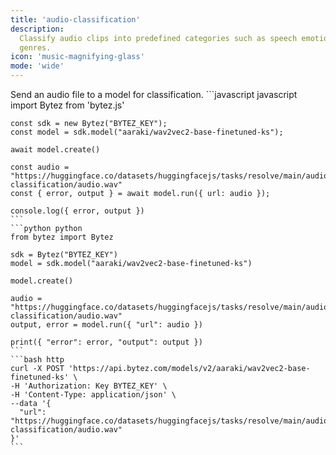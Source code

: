 ```yaml
---
title: 'audio-classification'
description:
  Classify audio clips into predefined categories such as speech emotion, sound detection, and music
  genres.
icon: 'music-magnifying-glass'
mode: 'wide'
---
```



<Accordion defaultOpen title="Basic usage">
  Send an audio file to a model for classification.

  <CodeGroup>
    ```javascript javascript
    import Bytez from 'bytez.js'

    const sdk = new Bytez("BYTEZ_KEY");
    const model = sdk.model("aaraki/wav2vec2-base-finetuned-ks");

    await model.create()

    const audio = "https://huggingface.co/datasets/huggingfacejs/tasks/resolve/main/audio-classification/audio.wav"
    const { error, output } = await model.run({ url: audio });

    console.log({ error, output })
    ```
    ```python python
    from bytez import Bytez

    sdk = Bytez("BYTEZ_KEY")
    model = sdk.model("aaraki/wav2vec2-base-finetuned-ks")

    model.create()

    audio = "https://huggingface.co/datasets/huggingfacejs/tasks/resolve/main/audio-classification/audio.wav"
    output, error = model.run({ "url": audio })

    print({ "error": error, "output": output })
    ```
    ```bash http
    curl -X POST 'https://api.bytez.com/models/v2/aaraki/wav2vec2-base-finetuned-ks' \
    -H 'Authorization: Key BYTEZ_KEY' \
    -H 'Content-Type: application/json' \
    --data '{
      "url": "https://huggingface.co/datasets/huggingfacejs/tasks/resolve/main/audio-classification/audio.wav"
    }'
    ```

  </CodeGroup>
  <Base64 type="audio" />

</Accordion>
